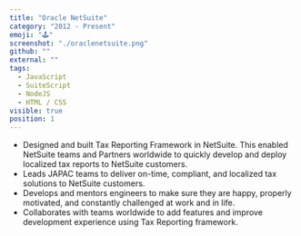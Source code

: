 ```yaml
---
title: "Oracle NetSuite"
category: "2012 - Present"
emoji: "🕹️"
screenshot: "./oraclenetsuite.png"
github: ""
external: ""
tags:
  - JavaScript
  - SuiteScript
  - NodeJS
  - HTML / CSS
visible: true
position: 1
---
```

- Designed and built Tax Reporting Framework in NetSuite. This enabled NetSuite teams and Partners worldwide to quickly develop and deploy localized tax reports to NetSuite customers.
- Leads JAPAC teams to deliver on-time, compliant, and localized tax solutions to NetSuite customers.
- Develops and mentors engineers to make sure they are happy, properly motivated, and constantly challenged at work and in life.
- Collaborates with teams worldwide to add features and improve development experience using Tax Reporting framework.
